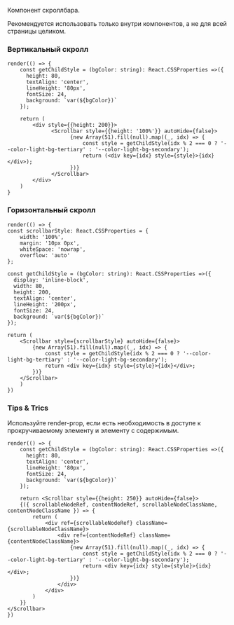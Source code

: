Компонент скроллбара.

Рекомендуется использовать только внутри компонентов, а не для всей страницы целиком.

### Вертикальный скролл

```tsx live
render(() => {
    const getChildStyle = (bgColor: string): React.CSSProperties =>({
      height: 80,
      textAlign: 'center',
      lineHeight: '80px',
      fontSize: 24,
      background: `var(${bgColor})`
    });

    return (
        <div style={{height: 200}}>
              <Scrollbar style={{height: '100%'}} autoHide={false}>
                    {new Array(51).fill(null).map((_, idx) => {
                        const style = getChildStyle(idx % 2 === 0 ? '--color-light-bg-tertiary' : '--color-light-bg-secondary');
                        return (<div key={idx} style={style}>{idx}</div>);
                    })}
              </Scrollbar>
        </div>
    )
}
```

### Горизонтальный скролл

```tsx live
render(() => {
const scrollbarStyle: React.CSSProperties = {
    width: '100%',
    margin: '10px 0px',
    whiteSpace: 'nowrap',
    overflow: 'auto'
};

const getChildStyle = (bgColor: string): React.CSSProperties =>({
  display: 'inline-block',
  width: 80,
  height: 200,
  textAlign: 'center',
  lineHeight: '200px',
  fontSize: 24,
  background: `var(${bgColor})`
});

return (
    <Scrollbar style={scrollbarStyle} autoHide={false}>
        {new Array(51).fill(null).map((_, idx) => {
            const style = getChildStyle(idx % 2 === 0 ? '--color-light-bg-tertiary' : '--color-light-bg-secondary');
            return <div key={idx} style={style}>{idx}</div>;
        })}
    </Scrollbar>
    )
})
```

### Tips & Trics
Используйте render-prop, если есть необходимость в доступе к прокручиваемому элементу и элементу с содержимым.

```tsx live
render(() => {
    const getChildStyle = (bgColor: string): React.CSSProperties =>({
      height: 80,
      textAlign: 'center',
      lineHeight: '80px',
      fontSize: 24,
      background: `var(${bgColor})`
    });

    return <Scrollbar style={{height: 250}} autoHide={false}>
    {({ scrollableNodeRef, contentNodeRef, scrollableNodeClassName, contentNodeClassName }) => {
        return (
            <div ref={scrollableNodeRef} className={scrollableNodeClassName}>
                <div ref={contentNodeRef} className={contentNodeClassName}>
                    {new Array(51).fill(null).map((_, idx) => {
                        const style = getChildStyle(idx % 2 === 0 ? '--color-light-bg-tertiary' : '--color-light-bg-secondary');
                        return <div key={idx} style={style}>{idx}</div>;
                    })}
                </div>
            </div>
        )
    }}
</Scrollbar>
})
```

